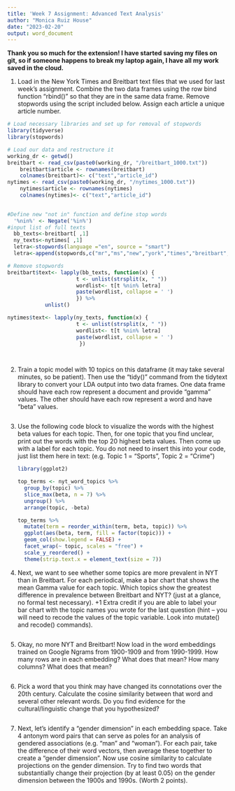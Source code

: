 ```yaml
---
title: 'Week 7 Assignment: Advanced Text Analysis'
author: "Monica Ruiz House"
date: "2023-02-20"
output: word_document
---
```


**Thank you so much for the extension! I have started saving my files on git, so if someone happens to break my laptop again, I have all my work saved in the cloud.**

1.  Load in the New York Times and Breitbart text files that we used for last week's assignment. Combine the two data frames using the row bind function "rbind()" so that they are in the same data frame. Remove stopwords using the script included below. Assign each article a unique article number.

```r
# Load necessary libraries and set up for removal of stopwords
library(tidyverse)
library(stopwords)

# Load our data and restructure it 
working_dr <- getwd()
breitbart <- read_csv(paste0(working_dr, "/breitbart_1000.txt"))
    breitbart$article <- rownames(breitbart)
    colnames(breitbart)<- c("text","article_id")
nytimes <- read_csv(paste0(working_dr, "/nytimes_1000.txt"))
    nytimes$article <- rownames(nytimes)
    colnames(nytimes)<- c("text","article_id")
    

#Define new "not in" function and define stop words
  '%nin%' <- Negate('%in%')
#input list of full texts
  bb_texts<-breitbart[ ,1]
  ny_texts<-nytimes[ ,1]
  letra<-stopwords(language ="en", source = "smart")
  letra<-append(stopwords,c("mr","ms","new","york","times","breitbart","follow","twitter","facebook"))

# Remove stopwords
breitbart$text<- lapply(bb_texts, function(x) { 
                      t <- unlist(strsplit(x, " "))
                      wordlist<- t[t %nin% letra]
                      paste(wordlist, collapse = ' ')
                      }) %>%
            unlist()

nytimes$text<- lapply(ny_texts, function(x) { 
                      t <- unlist(strsplit(x, " "))
                      wordlist<- t[t %nin% letra]
                      paste(wordlist, collapse = ' ')
                       }) 

                   
```


2.  Train a topic model with 10 topics on this dataframe (it may take several minutes, so be patient). Then use the "tidy()" command from the tidytext library to convert your LDA output into two data frames. One data frame should have each row represent a document and provide "gamma" values. The other should have each row represent a word and have "beta" values.

```r

```


3.  Use the following code block to visualize the words with the highest beta values for each topic. Then, for one topic that you find unclear, print out the words with the top 20 highest beta values. Then come up with a label for each topic. You do not need to insert this into your code, just list them here in text: (e.g. Topic 1 = "Sports", Topic 2 = "Crime")

    ```r
    library(ggplot2)

    top_terms <- nyt_word_topics %>%
      group_by(topic) %>%
      slice_max(beta, n = 7) %>% 
      ungroup() %>%
      arrange(topic, -beta)

    top_terms %>%
      mutate(term = reorder_within(term, beta, topic)) %>%
      ggplot(aes(beta, term, fill = factor(topic))) +
      geom_col(show.legend = FALSE) +
      facet_wrap(~ topic, scales = "free") +
      scale_y_reordered() +
      theme(strip.text.x = element_text(size = 7))
    ```

4.  Next, we want to see whether some topics are more prevalent in NYT than in Breitbart. For each periodical, make a bar chart that shows the mean Gamma value for each topic. Which topics show the greatest difference in prevalence between Breitbart and NYT? (just at a glance, no formal test necessary). +1 Extra credit if you are able to label your bar chart with the topic names you wrote for the last question (hint -- you will need to recode the values of the topic variable. Look into mutate() and recode() commands).

```r

```

5.  Okay, no more NYT and Breitbart! Now load in the word embeddings trained on Google Ngrams from 1900-1909 and from 1990-1999. How many rows are in each embedding? What does that mean? How many columns? What does that mean?
```r

```

6.  Pick a word that you think may have changed its connotations over the 20th century. Calculate the cosine similarity between that word and several other relevant words. Do you find evidence for the cultural/linguistic change that you hypothesized?
```r

```

7.  Next, let's identify a "gender dimension" in each embedding space. Take 4 antonym word pairs that can serve as poles for an analysis of gendered associations (e.g. "man" and "woman"). For each pair, take the difference of their word vectors, then average these together to create a "gender dimension". Now use cosine similarity to calculate projections on the gender dimension. Try to find two words that substantially change their projection (by at least 0.05) on the gender dimension between the 1900s and 1990s. (Worth 2 points).
```r

```

